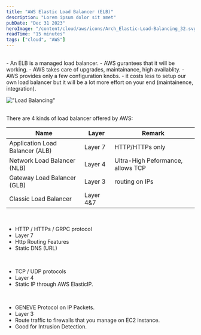 ```yaml
---
title: "AWS Elastic Load Balancer (ELB)"
description: "Lorem ipsum dolor sit amet"
pubDate: "Dec 31 2023"
heroImage: "/content/cloud/aws/icons/Arch_Elastic-Load-Balancing_32.svg"
readTime: "15 minutes"
tags: ["cloud", "AWS"]
---
```



<Section
	link="elb-intro"
	title="Why use Amazon Elastic Load Balancer?"
	imageUrl="/content/cloud/aws/icons/Arch_Elastic-Load-Balancing_32.svg"
/>
<br/>
- An ELB is a managed load balancer.
- AWS gurantees that it will be working.
- AWS takes care of upgrades, maintainance, high availablity.
- AWS provides only a few configuration knobs.
- it costs less to setup our own load balancer but it will be a lot more effort on your end (maintainence, integration).
<br/>

!["Load Balancing"](/content/cloud/aws/elb.svg)

<br/>
There are 4 kinds of load balancer offered by AWS:

| Name                            | Layer     | Remark                            |
| ------------------------------- | --------- | --------------------------------- |
| Application Load Balancer (ALB) | Layer 7   | HTTP/HTTPs only                   |
| Network Load Balancer (NLB)     | Layer 4   | Ultra-High Peformance, allows TCP |
| Gateway Load Balancer (GLB)     | Layer 3   | routing on IPs                    |
| Classic Load Balancer           | Layer 4&7 |                                   |

<br/>
<Section link="elb-alb" title="Application Load Balancer" />

- HTTP / HTTPs / GRPC protocol
- Layer 7
- Http Routing Features
- Static DNS (URL)

<br/>
<Section link="elb-nlb" title="Network Load Balancer" />

- TCP / UDP protocols
- Layer 4
- Static IP through AWS ElasticIP.

<br/>
<Section link="elb-glb" title="Gateway Load Balancer" />

- GENEVE Protocol on IP Packets.
- Layer 3
- Route traffic to firewalls that you manage on EC2 instance.
- Good for Intrusion Detection.
